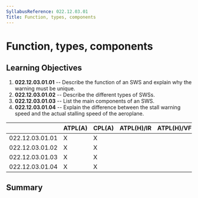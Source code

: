 ```yaml
---
SyllabusReference: 022.12.03.01
Title: Function, types, components
---
```


# Function, types, components

## Learning Objectives

1.  **022.12.03.01.01** -- Describe the function of an SWS and explain why the
    warning must be unique.
2.  **022.12.03.01.02** -- Describe the different types of SWSs.
3.  **022.12.03.01.03** -- List the main components of an SWS.
4.  **022.12.03.01.04** -- Explain the difference between the stall warning speed
    and the actual stalling speed of the aeroplane.

|                 | ATPL(A) | CPL(A) | ATPL(H)/IR | ATPL(H)/VFR | CPL(H) | IR  | CBIR(A) |
| --------------- | ------- | ------ | ---------- | ----------- | ------ | --- | ------- |
| 022.12.03.01.01 | X       | X      |            |             |        |     |         |
| 022.12.03.01.02 | X       | X      |            |             |        |     |         |
| 022.12.03.01.03 | X       | X      |            |             |        |     |         |
| 022.12.03.01.04 | X       | X      |            |             |        |     |         |

## Summary
